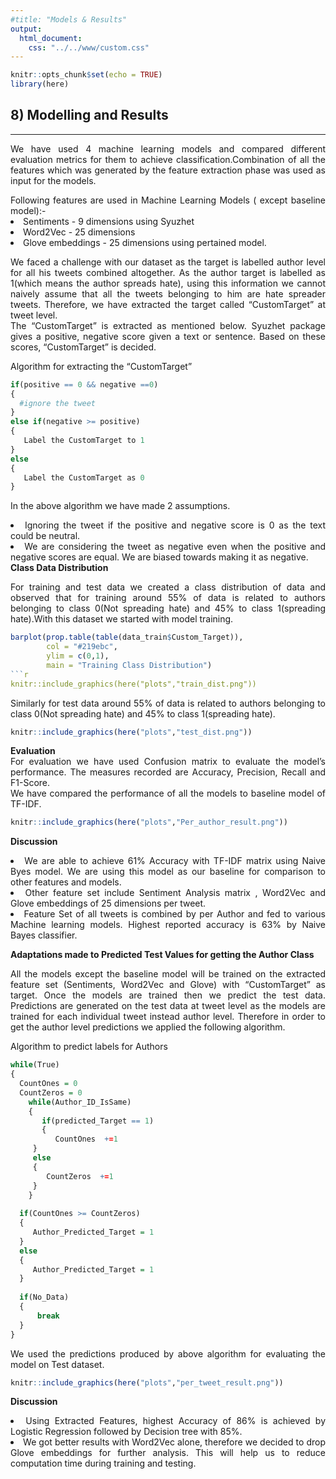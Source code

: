 ```yaml
---
#title: "Models & Results"
output: 
  html_document:
    css: "../../www/custom.css"
---
```



```r
knitr::opts_chunk$set(echo = TRUE)
library(here)
```

<style>
body {
text-align: justify}
</style>

<div class="bodyRmdContent">
## 8) Modelling and Results
***
<p style="text-align: justify;">
We have used 4 machine learning models and compared different evaluation metrics for them to achieve classification.Combination of all the features which was generated by the feature extraction phase was used as input for the models.<br>

Following features are used in Machine Learning Models ( except baseline model):-
<li>Sentiments - 9 dimensions using Syuzhet</li>
<li>Word2Vec - 25 dimensions</li>
<li>Glove embeddings -  25 dimensions using pertained model. </li>

We faced a challenge with our dataset as the target is labelled author level for all his tweets combined altogether. As the author target is labelled as 1(which means the author spreads hate), using this information we cannot naively assume that all the tweets belonging to him are hate spreader tweets. Therefore, we have extracted the target called “CustomTarget” at tweet level. <br>
The “CustomTarget” is extracted as mentioned below. Syuzhet package gives a positive, negative score given a text or sentence. Based on these scores, “CustomTarget” is decided.<br> 

Algorithm for extracting the “CustomTarget”
```r
if(positive == 0 && negative ==0)
{
  #ignore the tweet
}
else if(negative >= positive)
{
   Label the CustomTarget to 1
}
else 
{
   Label the CustomTarget as 0
}
```

<p style="text-align: justify;">

In the above algorithm we have made 2 assumptions.
<li>Ignoring the tweet if the positive and negative score is 0 as the text could be neutral.</li>
<li> We are considering the tweet as negative even when the positive and negative scores are equal. We are biased towards making it as negative.</li>
**Class Data Distribution**<br>
<p style="text-align: justify;">
For training and test data we created a class distribution of data and observed that for training around 55% of data is related to authors belonging to class 0(Not spreading hate) and 45% to class 1(spreading hate).With this dataset we started with model training.
</p>
```r
barplot(prop.table(table(data_train$Custom_Target)),
        col = "#219ebc",
        ylim = c(0,1),
        main = "Training Class Distribution")
```r
knitr::include_graphics(here("plots","train_dist.png"))
```
<p style="text-align: justify;">
Similarly for test data around 55% of data is related to authors belonging to class 0(Not spreading hate) and 45% to class 1(spreading hate).
</p>
```r
knitr::include_graphics(here("plots","test_dist.png"))
```





**Evaluation**<br>
For evaluation we have used Confusion matrix to evaluate the model’s performance. The measures recorded are Accuracy, Precision, Recall and F1-Score.<br>
We have compared the performance of all the models to baseline model of TF-IDF.
<br>
```r
knitr::include_graphics(here("plots","Per_author_result.png"))
```
**Discussion**<br>
<p style="text-align: justify;">
<li>We are able to achieve 61% Accuracy with TF-IDF matrix using Naive Byes model. We are using this model as our baseline for comparison to other features and models.</li>
<li>Other feature set include Sentiment Analysis matrix , Word2Vec and Glove embeddings of 25 dimensions per tweet.</li>
<li>Feature Set of all tweets is combined by per Author and fed to various Machine learning models. Highest reported accuracy is 63% by Naive Bayes classifier.</li>
</p>


<p style="text-align: justify;">
**Adaptations made to Predicted Test Values for getting the Author Class**

All the models except the baseline model will be trained on the extracted feature set (Sentiments, Word2Vec and Glove) with “CustomTarget” as target. Once the models are trained then we predict the test data.
Predictions are generated on the test data at tweet level as the models are trained for each individual tweet instead author level. Therefore in order to get the author level predictions we applied the following algorithm.<br>

Algorithm to predict labels for Authors 
```r
while(True)
{
  CountOnes = 0
  CountZeros = 0
	while(Author_ID_IsSame)
	{
	   if(predicted_Target == 1)
	   {
	      CountOnes  +=1
     } 
     else
     {
        CountZeros  +=1
     }
	}
	
  if(CountOnes >= CountZeros)
  {
     Author_Predicted_Target = 1
  } 
  else
  {
     Author_Predicted_Target = 1
  }
	
  if(No_Data)
  {
	  break
  }
}

```




We used the predictions produced by above algorithm for evaluating the model on Test dataset.
```r
knitr::include_graphics(here("plots","per_tweet_result.png"))
```
**Discussion**<br>

<li>Using Extracted Features, highest Accuracy of 86% is achieved by Logistic Regression followed by Decision tree with 85%.</li> 
<li>We got better results with Word2Vec alone, therefore we decided to drop Glove embeddings for further analysis. This will help us to reduce computation time during training and testing.</li>

</div>


